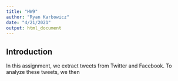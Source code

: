 ```yaml
---
title: "HW9"
author: "Ryan Karbowicz"
date: "4/21/2021"
output: html_document
---
```


## Introduction

In this assignment, we extract tweets from Twitter and Facebook. To analyze these tweets, we then